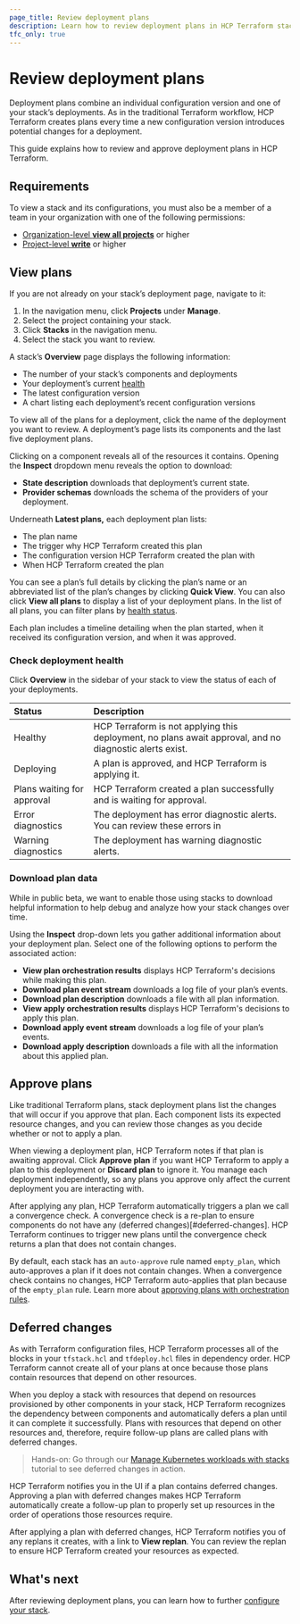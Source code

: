 ```yaml
---
page_title: Review deployment plans
description: Learn how to review deployment plans in HCP Terraform stacks.
tfc_only: true
---
```


# Review deployment plans

Deployment plans combine an individual configuration version and one of your stack’s deployments. As in the traditional Terraform workflow, HCP Terraform creates plans every time a new configuration version introduces potential changes for a deployment. 

This guide explains how to review and approve deployment plans in HCP Terraform.

## Requirements

To view a stack and its configurations, you must also be a member of a team in your organization with one of the following permissions:
* [Organization-level **view all projects**](/terraform/cloud-docs/users-teams-organizations/permissions#view-all-projects) or higher
* [Project-level **write**](/terraform/cloud-docs/users-teams-organizations/permissions#write) or higher

## View plans

If you are not already on your stack’s deployment page, navigate to it:

1. In the navigation menu, click **Projects** under **Manage**.  
1. Select the project containing your stack.  
1. Click **Stacks** in the navigation menu.  
1. Select the stack you want to review.

A stack’s **Overview** page displays the following information:

* The number of your stack’s components and deployments  
* Your deployment’s current [health](#check-deployment-health)  
* The latest configuration version  
* A chart listing each deployment’s recent configuration versions

To view all of the plans for a deployment, click the name of the deployment you want to review. A deployment’s page lists its components and the last five deployment plans. 

Clicking on a component reveals all of the resources it contains. Opening the **Inspect** dropdown menu reveals the option to download: 

* **State description** downloads that deployment’s current state.  
* **Provider schemas** downloads the schema of the providers of your deployment. 

Underneath **Latest plans,** each deployment plan lists:

* The plan name   
* The trigger why HCP Terraform created this plan  
* The configuration version HCP Terraform created the plan with  
* When HCP Terraform created the plan

You can see a plan’s full details by clicking the plan’s name or an abbreviated list of the plan’s changes by clicking **Quick View**. You can also click **View all plans** to display a list of your deployment plans. In the list of all plans, you can filter plans by [health status](#check-deployment-health).

Each plan includes a timeline detailing when the plan started, when it received its configuration version, and when it was approved.  

### Check deployment health

Click **Overview** in the sidebar of your stack to view the status of each of your deployments. 

| Status | Description |
| :---- | :---- |
| Healthy | HCP Terraform is not applying this deployment, no plans await approval, and no diagnostic alerts exist. |
| Deploying | A plan is approved, and HCP Terraform is applying it. |
| Plans waiting for approval | HCP Terraform created a plan successfully and is waiting for approval. |
| Error diagnostics | The deployment has error diagnostic alerts. You can review these errors in |
| Warning diagnostics | The deployment has warning diagnostic alerts. |

### Download plan data

While in public beta, we want to enable those using stacks to download helpful information to help debug and analyze how your stack changes over time.  

Using the **Inspect** drop-down lets you gather additional information about your deployment plan. Select one of the following options to perform the associated action:

* **View plan orchestration results** displays HCP Terraform's decisions while making this plan.  
* **Download plan event stream** downloads a log file of your plan’s events.   
* **Download plan description** downloads a file with all plan information.  
* **View apply orchestration results** displays HCP Terraform's decisions to apply this plan.  
* **Download apply event stream** downloads a log file of your plan’s events.  
* **Download apply description** downloads a file with all the information about this applied plan.

## Approve plans

Like traditional Terraform plans, stack deployment plans list the changes that will occur if you approve that plan. Each component lists its expected resource changes, and you can review those changes as you decide whether or not to apply a plan. 

When viewing a deployment plan, HCP Terraform notes if that plan is awaiting approval. Click **Approve plan** if you want HCP Terraform to apply a plan to this deployment or **Discard plan** to ignore it. You manage each deployment independently, so any plans you approve only affect the current deployment you are interacting with.

After applying any plan, HCP Terraform automatically triggers a plan we call a convergence check. A convergence check is a re-plan to ensure components do not have any (deferred changes)[#deferred-changes]. HCP Terraform continues to trigger new plans until the convergence check returns a plan that does not contain changes. 

By default, each stack has an `auto-approve` rule named `empty_plan`, which auto-approves a plan if it does not contain changes. When a convergence check contains no changes, HCP Terraform auto-applies that plan because of the `empty_plan` rule. Learn more about [approving plans with orchestration rules](/terraform/language/stacks/deploy/conditions).

## Deferred changes

As with Terraform configuration files, HCP Terraform processes all of the blocks in your `tfstack.hcl` and `tfdeploy.hcl` files in dependency order. HCP Terraform cannot create all of your plans at once because those plans contain resources that depend on other resources. 

When you deploy a stack with resources that depend on resources provisioned by other components in your stack, HCP Terraform recognizes the dependency between components and automatically defers a plan until it can complete it successfully. Plans with resources that depend on other resources and, therefore, require follow-up plans are called plans with deferred changes.  

> Hands-on: Go through our [Manage Kubernetes workloads with stacks](/terraform/tutorials/cloud/stacks-eks-deferred) tutorial to see deferred changes in action.

HCP Terraform notifies you in the UI if a plan contains deferred changes. Approving a plan with deferred changes makes HCP Terraform automatically create a follow-up plan to properly set up resources in the order of operations those resources require. 

After applying a plan with deferred changes, HCP Terraform notifies you of any replans it creates, with a link to **View replan**. You can review the replan to ensure HCP Terraform created your resources as expected.

## What's next
After reviewing deployment plans, you can learn how to further [configure your stack](/terraform/cloud-docs/stacks/configure).



